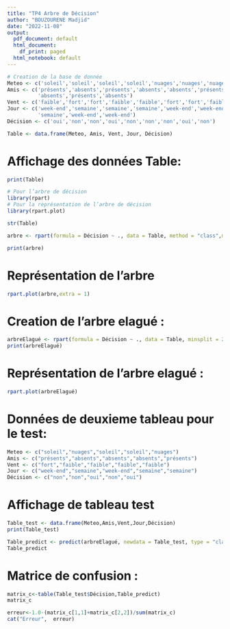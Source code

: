 ```yaml
---
title: "TP4 Arbre de Décision"
author: "BOUZOURENE Madjid"
date: "2022-11-08"
output:
  pdf_document: default
  html_document:
    df_print: paged
  html_notebook: default
---
```


```r
# Creation de la base de donnée
Meteo <- c('soleil','soleil','soleil','soleil','nuages','nuages','nuages','nuages','soleil')
Amis <- c('présents','absents','présents','absents','absents','présents',
          'absents','présents','absents')
Vent <- c('faible','fort','fort','faible','faible','fort','fort','faible','faible')
Jour <- c('week-end','semaine','semaine','semaine','week-end','week-end',
          'semaine','week-end','week-end')
Décision <- c('oui','non','non','oui','non','non','non','oui','non')
```


```r
Table <- data.frame(Meteo, Amis, Vent, Jour, Décision)
```

# Affichage des données Table:
```r

print(Table)
```


```r
# Pour l’arbre de décision
library(rpart)
# Pour la représentation de l’arbre de décision
library(rpart.plot) 

```


```r
str(Table)
```

```r
arbre <- rpart(formula = Décision ~ ., data = Table, method = "class",minsplit=2,cp=0)

print(arbre)
```

# Représentation de l'arbre

```r
rpart.plot(arbre,extra = 1)
```

# Creation de l'arbre elagué :
```r
arbreElagué <- rpart(formula = Décision ~ ., data = Table, minsplit = 2, minbucket=3)
print(arbreElagué)
```
# Représentation de l'arbre elagué :
```r
rpart.plot(arbreElagué)
```

# Données de deuxieme tableau pour le test:
```r
Meteo <- c("soleil","nuages","soleil","soleil","nuages")
Amis <- c("présents","absents","absents","absents","présents")
Vent <- c("fort","faible","faible","faible","faible")
Jour <- c("week-end","semaine","week-end","semaine","semaine")
Décision <- c("non","non","oui","non","oui")
```

# Affichage de tableau test
```r
Table_test <- data.frame(Meteo,Amis,Vent,Jour,Décision)
print(Table_test)
```

```r
Table_predict <- predict(arbreElagué, newdata = Table_test, type = "class")
Table_predict
```
# Matrice de confusion :
```r
matrix_c<-table(Table_test$Décision,Table_predict)
matrix_c
```

```r
erreur<-1.0-(matrix_c[1,1]+matrix_c[2,2])/sum(matrix_c)
cat("Erreur",  erreur)
```

